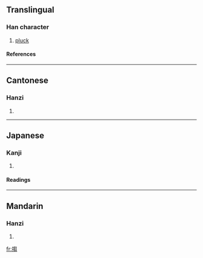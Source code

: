 ==Translingual==
===Han character===
{{Han char|rn=64|rad=手|as=10|sn=13|four=5702<sub>7</sub>|canj=手心山山 (QPUU)}}
# [[pluck]]
====References====
{{Han ref|kx=0445.420|dkj=12453|dj=0796.210|hdz=31935.070|uh=640A|ud=25610|bh=DDB1|bd=56753}}
----
==Cantonese==
===Hanzi===
{{yue-hanzi|jyut=|y=chau1}}
# {{defn|Cantonese}}
----
==Japanese==
===Kanji===
{{ja-kanji|grade=|rs=手10}}
# {{defn|Japanese}} 
====Readings====
{{ja-readings|on=[[しゅう]] (shū), [[しゅ]] (shu), [[す]] (su)|kun=}}
----
==Mandarin==
===Hanzi===
{{cmn-hanzi|pin=[[chōu]] ([[chou1]])|wg=ch'ou<sup>1</sup>}}
# {{defn|Mandarin}}

[[fr:搊]]